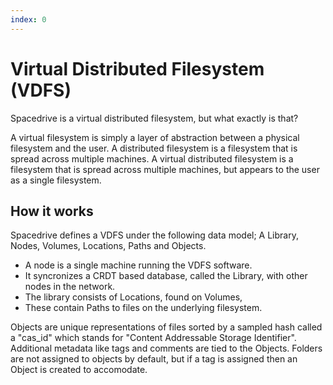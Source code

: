 ```yaml
---
index: 0
---
```


# Virtual Distributed Filesystem (VDFS)

Spacedrive is a virtual distributed filesystem, but what exactly is that?

A virtual filesystem is simply a layer of abstraction between a physical filesystem and the user. A distributed filesystem is a filesystem that is spread across multiple machines. A virtual distributed filesystem is a filesystem that is spread across multiple machines, but appears to the user as a single filesystem.

## How it works

Spacedrive defines a VDFS under the following data model; A Library, Nodes, Volumes, Locations, Paths and Objects.

- A node is a single machine running the VDFS software.
- It syncronizes a CRDT based database, called the Library, with other nodes in the network.
- The library consists of Locations, found on Volumes,
- These contain Paths to files on the underlying filesystem.

Objects are unique representations of files sorted by a sampled hash called a "cas_id" which stands for "Content Addressable Storage Identifier". Additional metadata like tags and comments are tied to the Objects. Folders are not assigned to objects by default, but if a tag is assigned then an Object is created to accomodate.
